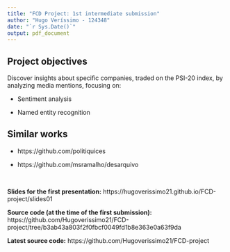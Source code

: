 ```yaml
---
title: "FCD Project: 1st intermediate submission"
author: "Hugo Veríssimo - 124348"
date: "`r Sys.Date()`"
output: pdf_document
---
```


## Project objectives

Discover insights about specific companies, traded on the PSI-20 index, by analyzing media mentions, focusing on:

- Sentiment analysis

- Named entity recognition


## Similar works

- https://github.com/politiquices

- https://github.com/msramalho/desarquivo

$\ $

**Slides for the first presentation:** https://hugoverissimo21.github.io/FCD-project/slides01

**Source code (at the time of the first submission):**   
https://github.com/Hugoverissimo21/FCD-project/tree/b3ab43a803f2f0fbcf0049fd1b8e363e0a63f9da

**Latest source code:** https://github.com/Hugoverissimo21/FCD-project

